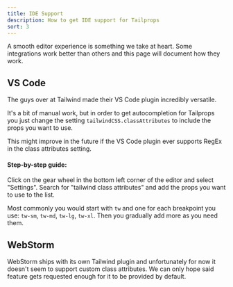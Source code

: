 ```yaml
---
title: IDE Support
description: How to get IDE support for Tailprops
sort: 3
---
```


A smooth editor experience is something we take at heart. Some integrations work better than others and this page will document how they work.

## VS Code

The guys over at Tailwind made their VS Code plugin incredibly versatile.

It's a bit of manual work, but in order to get autocompletion for Tailprops you just change the setting `tailwindCSS.classAttributes` to include the props you want to use.

This might improve in the future if the VS Code plugin ever supports RegEx in
the class attributes setting.

#### Step-by-step guide:

Click on the gear wheel in the bottom left corner of the editor and select "Settings". Search for "tailwind class attributes" and add the props you want to use to the list.

Most commonly you would start with `tw` and one for each breakpoint you use: `tw-sm`, `tw-md`, `tw-lg`, `tw-xl`. Then you gradually add more as you need them.

## WebStorm

WebStorm ships with its own Tailwind plugin and unfortunately for now it doesn't seem to support custom class attributes. We can only hope said feature gets requested enough for it to be provided by default.
